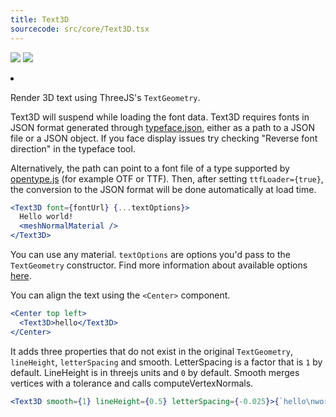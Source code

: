```yaml
---
title: Text3D
sourcecode: src/core/Text3D.tsx
---
```


[![](https://img.shields.io/badge/-storybook-%23ff69b4)](https://drei.vercel.app/?path=/story/abstractions-text3d--text-3-d-st) ![](https://img.shields.io/badge/-suspense-brightgreen)

<Grid cols={4}>
  <li>
    <Codesandbox id="x6obrb" />
  </li>
</Grid>

Render 3D text using ThreeJS's `TextGeometry`.

Text3D will suspend while loading the font data. Text3D requires fonts in JSON format generated through [typeface.json](http://gero3.github.io/facetype.js), either as a path to a JSON file or a JSON object. If you face display issues try checking "Reverse font direction" in the typeface tool.

Alternatively, the path can point to a font file of a type supported by [opentype.js](https://github.com/opentypejs/opentype.js) (for example OTF or TTF). Then, after setting `ttfLoader={true}`, the conversion to the JSON format will be done automatically at load time.

```jsx
<Text3D font={fontUrl} {...textOptions}>
  Hello world!
  <meshNormalMaterial />
</Text3D>
```

You can use any material. `textOptions` are options you'd pass to the `TextGeometry` constructor. Find more information about available options [here](https://threejs.org/docs/index.html?q=textg#examples/en/geometries/TextGeometry).

You can align the text using the `<Center>` component.

```jsx
<Center top left>
  <Text3D>hello</Text3D>
</Center>
```

It adds three properties that do not exist in the original `TextGeometry`, `lineHeight`, `letterSpacing` and smooth. LetterSpacing is a factor that is `1` by default. LineHeight is in threejs units and `0` by default. Smooth merges vertices with a tolerance and calls computeVertexNormals.

```jsx
<Text3D smooth={1} lineHeight={0.5} letterSpacing={-0.025}>{`hello\nworld`}</Text3D>
```
